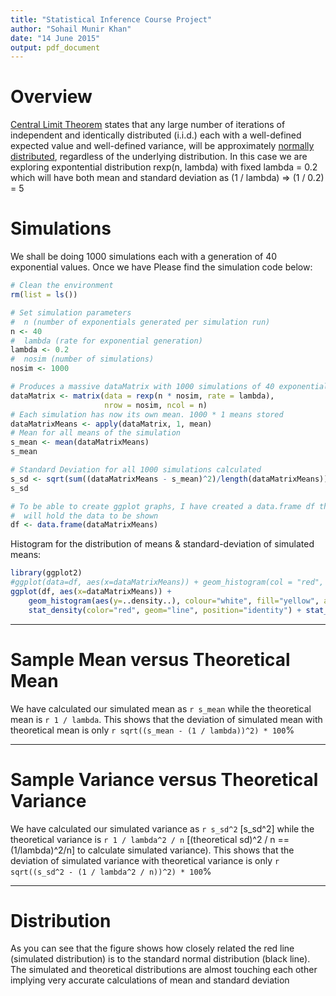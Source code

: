 ```yaml
---
title: "Statistical Inference Course Project"
author: "Sohail Munir Khan"
date: "14 June 2015"
output: pdf_document
---
```


# Overview
[Central Limit Theorem](https://en.wikipedia.org/wiki/Central_limit_theorem) states that any large number of iterations of independent and identically distributed (i.i.d.) each with a well-defined expected value and well-defined variance, will be approximately [normally distributed](https://en.wikipedia.org/wiki/Normal_distribution), regardless of the underlying distribution. In this case we are exploring expontential distribution rexp(n, lambda) with fixed lambda = 0.2 which will have both mean and standard deviation as (1 / lambda) => (1 / 0.2) = 5

# Simulations
We shall be doing 1000 simulations each with a generation of 40 exponential values. Once we have 
Please find the simulation code below:

```r
# Clean the environment
rm(list = ls())

# Set simulation parameters
#  n (number of exponentials generated per simulation run)
n <- 40
#  lambda (rate for exponential generation)
lambda <- 0.2
#  nosim (number of simulations)
nosim <- 1000

# Produces a massive dataMatrix with 1000 simulations of 40 exponentials each
dataMatrix <- matrix(data = rexp(n * nosim, rate = lambda), 
                     nrow = nosim, ncol = n)
# Each simulation has now its own mean. 1000 * 1 means stored
dataMatrixMeans <- apply(dataMatrix, 1, mean)
# Mean for all means of the simulation
s_mean <- mean(dataMatrixMeans)
s_mean

# Standard Deviation for all 1000 simulations calculated
s_sd <- sqrt(sum((dataMatrixMeans - s_mean)^2)/length(dataMatrixMeans))
s_sd

# To be able to create ggplot graphs, I have created a data.frame df that 
#  will hold the data to be shown
df <- data.frame(dataMatrixMeans)
```

Histogram for the distribution of means & standard-deviation of simulated means:

```r
library(ggplot2)
#ggplot(data=df, aes(x=dataMatrixMeans)) + geom_histogram(col = "red", aes(fill=..count..), binwidth #= .2) + labs(title = "Histogram for Simulation", x = "Simulation Means", y = "Frequency") + #stat_density(kernel="biweight") + theme_bw()
ggplot(df, aes(x=dataMatrixMeans)) + 
    geom_histogram(aes(y=..density..), colour="white", fill="yellow", alpho=.2, binwidth = .2) +
    stat_density(color="red", geom="line", position="identity") + stat_function(geom="line", fun=dnorm, arg=list(mean=s_mean, sd=s_sd)) + geom_vline(aes(xintercept=s_mean))
```

******

# Sample Mean versus Theoretical Mean
We have calculated our simulated mean as `r s_mean` while the theoretical mean is `r 1 / lambda`. This shows that the deviation of simulated mean with theoretical mean is only `r sqrt((s_mean - (1 / lambda))^2) * 100`%

******

# Sample Variance versus Theoretical Variance
We have calculated our simulated variance as `r s_sd^2` [s\_sd^2] while the theoretical variance is `r 1 / lambda^2 / n` [(theoretical sd)^2 / n == (1/lambda)^2/n] to calculate simulated variance). This shows that the deviation of simulated variance with theoretical variance is only `r sqrt((s_sd^2 - (1 / lambda^2 / n))^2) * 100`%

******

# Distribution
As you can see that the figure shows how closely related the red line (simulated distribution) is to the standard normal distribution (black line). The simulated and theoretical distributions are almost touching each other implying very accurate calculations of mean and standard deviation
